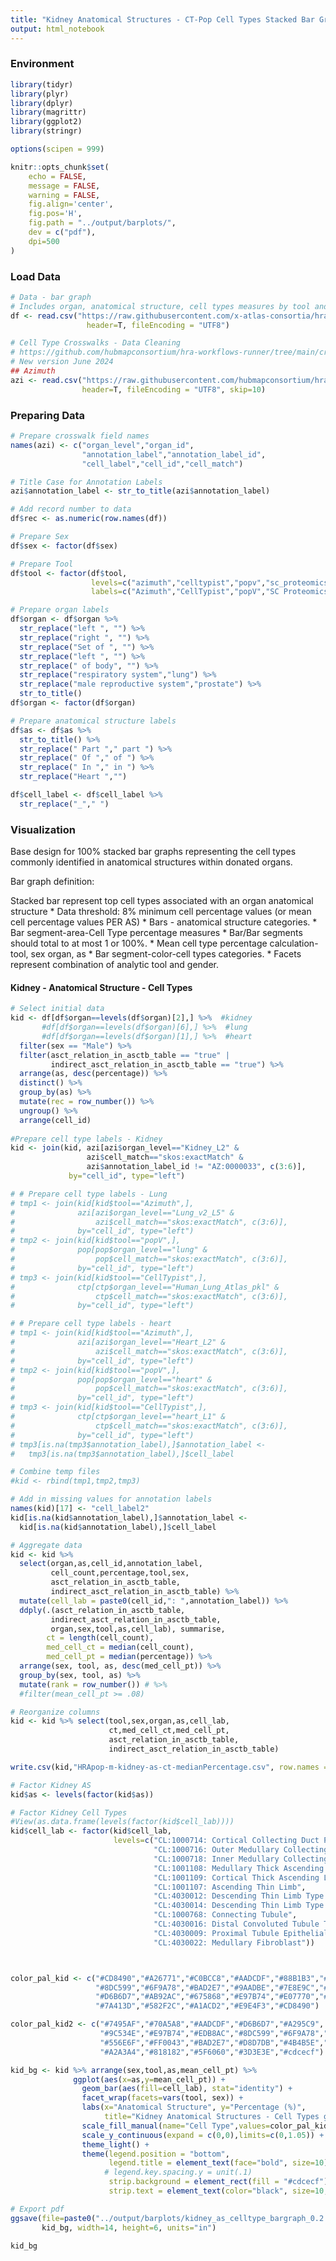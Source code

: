 ```yaml
---
title: "Kidney Anatomical Structures - CT-Pop Cell Types Stacked Bar Graphs Example"
output: html_notebook
---
```


### Environment 

```r
library(tidyr)
library(plyr)
library(dplyr)
library(magrittr)
library(ggplot2)
library(stringr)

options(scipen = 999)

knitr::opts_chunk$set(
    echo = FALSE,
    message = FALSE,
    warning = FALSE,
    fig.align='center',
    fig.pos='H',
    fig.path = "../output/barplots/",
    dev = c("pdf"),
    dpi=500
)
```

### Load Data

```r
# Data - bar graph 
# Includes organ, anatomical structure, cell types measures by tool and donor gender
df <- read.csv("https://raw.githubusercontent.com/x-atlas-consortia/hra-pop/main/output-data/v0.10.2/reports/atlas/validation-v6.csv", 
                 header=T, fileEncoding = "UTF8")

# Cell Type Crosswalks - Data Cleaning
# https://github.com/hubmapconsortium/hra-workflows-runner/tree/main/crosswalking-tables
# New version June 2024
## Azimuth
azi <- read.csv("https://raw.githubusercontent.com/hubmapconsortium/hra-workflows-runner/main/crosswalking-tables/azimuth.csv",
                header=T, fileEncoding = "UTF8", skip=10)
```

### Preparing Data

```r
# Prepare crosswalk field names
names(azi) <- c("organ_level","organ_id",
                "annotation_label","annotation_label_id",
                "cell_label","cell_id","cell_match")

# Title Case for Annotation Labels
azi$annotation_label <- str_to_title(azi$annotation_label)

# Add record number to data 
df$rec <- as.numeric(row.names(df))

# Prepare Sex
df$sex <- factor(df$sex)

# Prepare Tool
df$tool <- factor(df$tool, 
                  levels=c("azimuth","celltypist","popv","sc_proteomics"),
                  labels=c("Azimuth","CellTypist","popV","SC Proteomics"))

# Prepare organ labels
df$organ <- df$organ %>% 
  str_replace("left ", "") %>%
  str_replace("right ", "") %>%
  str_replace("Set of ", "") %>%
  str_replace("left ", "") %>%
  str_replace(" of body", "") %>% 
  str_replace("respiratory system","lung") %>%
  str_replace("male reproductive system","prostate") %>%
  str_to_title()
df$organ <- factor(df$organ)

# Prepare anatomical structure labels
df$as <- df$as %>% 
  str_to_title() %>%
  str_replace(" Part "," part ") %>%
  str_replace(" Of "," of ") %>% 
  str_replace(" In "," in ") %>%
  str_replace("Heart ","")

df$cell_label <- df$cell_label %>%
  str_replace("_"," ")
```

### Visualization

Base design for 100% stacked bar graphs representing the cell types commonly identified in anatomical structures within donated organs.

Bar graph definition:

Stacked bar represent top cell types associated with an organ anatomical structure
* Data threshold: 8% minimum cell percentage values (or mean cell percentage values PER AS)
* Bars - anatomical structure categories.
  * Bar segment-area-Cell Type percentage measures
    * Bar/Bar segments should total to at most 1 or 100%.
    * Mean cell type percentage calculation-tool, sex organ, as
  * Bar segment-color-cell types categories.
* Facets represent combination of analytic tool and gender.

#### Kidney - Anatomical Structure - Cell Types

```r
# Select initial data
kid <- df[df$organ==levels(df$organ)[2],] %>%  #kidney
       #df[df$organ==levels(df$organ)[6],] %>%  #lung
       #df[df$organ==levels(df$organ)[1],] %>%  #heart
  filter(sex == "Male") %>%
  filter(asct_relation_in_asctb_table == "true" | 
         indirect_asct_relation_in_asctb_table == "true") %>%
  arrange(as, desc(percentage)) %>%
  distinct() %>%
  group_by(as) %>%
  mutate(rec = row_number()) %>%
  ungroup() %>%
  arrange(cell_id)
 
#Prepare cell type labels - Kidney
kid <- join(kid, azi[azi$organ_level=="Kidney_L2" &
                 azi$cell_match=="skos:exactMatch" &
                 azi$annotation_label_id != "AZ:0000033", c(3:6)],
             by="cell_id", type="left")

# # Prepare cell type labels - Lung
# tmp1 <- join(kid[kid$tool=="Azimuth",],
#              azi[azi$organ_level=="Lung_v2_L5" &
#                  azi$cell_match=="skos:exactMatch", c(3:6)],
#              by="cell_id", type="left")
# tmp2 <- join(kid[kid$tool=="popV",],
#              pop[pop$organ_level=="lung" &
#                  pop$cell_match=="skos:exactMatch", c(3:6)],
#              by="cell_id", type="left")
# tmp3 <- join(kid[kid$tool=="CellTypist",],
#              ctp[ctp$organ_level=="Human_Lung_Atlas_pkl" &
#                  ctp$cell_match=="skos:exactMatch", c(3:6)],
#              by="cell_id", type="left")

# # Prepare cell type labels - heart
# tmp1 <- join(kid[kid$tool=="Azimuth",],
#              azi[azi$organ_level=="Heart_L2" &
#                  azi$cell_match=="skos:exactMatch", c(3:6)],
#              by="cell_id", type="left")
# tmp2 <- join(kid[kid$tool=="popV",],
#              pop[pop$organ_level=="heart" &
#                  pop$cell_match=="skos:exactMatch", c(3:6)],
#              by="cell_id", type="left")
# tmp3 <- join(kid[kid$tool=="CellTypist",],
#              ctp[ctp$organ_level=="heart_L1" &
#                  ctp$cell_match=="skos:exactMatch", c(3:6)],
#              by="cell_id", type="left")
# tmp3[is.na(tmp3$annotation_label),]$annotation_label <-
#   tmp3[is.na(tmp3$annotation_label),]$cell_label

# Combine temp files
#kid <- rbind(tmp1,tmp2,tmp3) 

# Add in missing values for annotation labels
names(kid)[17] <- "cell_label2"
kid[is.na(kid$annotation_label),]$annotation_label <-
  kid[is.na(kid$annotation_label),]$cell_label

# Aggregate data
kid <- kid %>%
  select(organ,as,cell_id,annotation_label,
         cell_count,percentage,tool,sex,
         asct_relation_in_asctb_table,
         indirect_asct_relation_in_asctb_table) %>%
  mutate(cell_lab = paste0(cell_id,": ",annotation_label)) %>%
  ddply(.(asct_relation_in_asctb_table,
         indirect_asct_relation_in_asctb_table,
         organ,sex,tool,as,cell_lab), summarise,
        ct = length(cell_count),
        med_cell_ct = median(cell_count),
        med_cell_pt = median(percentage)) %>%
  arrange(sex, tool, as, desc(med_cell_pt)) %>%
  group_by(sex, tool, as) %>%
  mutate(rank = row_number()) # %>%
  #filter(mean_cell_pt >= .08)

# Reorganize columns
kid <- kid %>% select(tool,sex,organ,as,cell_lab,
                      ct,med_cell_ct,med_cell_pt,
                      asct_relation_in_asctb_table,
                      indirect_asct_relation_in_asctb_table)

write.csv(kid,"HRApop-m-kidney-as-ct-medianPercentage.csv", row.names = FALSE)

# Factor Kidney AS
kid$as <- levels(factor(kid$as))

# Factor Kidney Cell Types
#View(as.data.frame(levels(factor(kid$cell_lab))))
kid$cell_lab <- factor(kid$cell_lab, 
                       levels=c("CL:1000714: Cortical Collecting Duct Principal",
                                "CL:1000716: Outer Medullary Collecting Duct Principal",
                                "CL:1000718: Inner Medullary Collecting Duct",
                                "CL:1001108: Medullary Thick Ascending Limb",
                                "CL:1001109: Cortical Thick Ascending Limb",
                                "CL:1001107: Ascending Thin Limb",
                                "CL:4030012: Descending Thin Limb Type 1",
                                "CL:4030014: Descending Thin Limb Type 3",
                                "CL:1000768: Connecting Tubule",
                                "CL:4030016: Distal Convoluted Tubule Type 1",
                                "CL:4030009: Proximal Tubule Epithelial Segment 1",
                                "CL:4030022: Medullary Fibroblast"))



color_pal_kid <- c("#CD8490","#A26771","#C0BCC8","#AADCDF","#88B1B3","#556E6F",
                   "#8DC599","#6F9A78","#BAD2E7","#9AADBE","#7E8E9C","#626F7A",
                   "#D6B6D7","#AB92AC","#675868","#E97B74","#E07770","#BE655F",
                   "#7A413D","#582F2C","#A1ACD2","#E9E4F3","#CD8490")

color_pal_kid2 <- c("#7495AF","#70A5A8","#AADCDF","#D6B6D7","#A295C9",
                    "#9C534E","#E97B74","#EDB8AC","#8DC599","#6F9A78","#F9CE8D","#A1ACD2",
                    "#556E6F","#FF0043","#BAD2E7","#D8D7DB","#4B4B5E","#C4C5C6",
                    "#A2A3A4","#818182","#5F6060","#3D3E3E","#cdcecf")

kid_bg <- kid %>% arrange(sex,tool,as,mean_cell_pt) %>%
              ggplot(aes(x=as,y=mean_cell_pt)) +
                geom_bar(aes(fill=cell_lab), stat="identity") +
                facet_wrap(facets=vars(tool, sex)) +
                labs(x="Anatomical Structure", y="Percentage (%)",
                     title="Kidney Anatomical Structures - Cell Types greater than 8% share, by Donor Sex and Analysis Tool") +
                scale_fill_manual(name="Cell Type",values=color_pal_kid2) +
                scale_y_continuous(expand = c(0,0),limits=c(0,1.05)) +
                theme_light() +
                theme(legend.position = "bottom",
                      legend.title = element_text(face="bold", size=10),
                     # legend.key.spacing.y = unit(.1)
                      strip.background = element_rect(fill = "#cdcecf"),
                      strip.text = element_text(color="black", size=10, hjust=0))

# Export pdf
ggsave(file=paste0("../output/barplots/kidney_as_celltype_bargraph_0.2.pdf"),
       kid_bg, width=14, height=6, units="in")

kid_bg
```